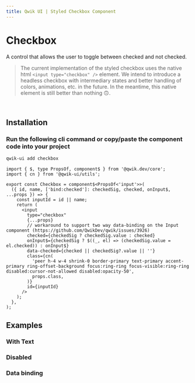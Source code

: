 ```yaml
---
title: Qwik UI | Styled Checkbox Component
---
```



<StatusBanner status={statusByComponent.styled.Checkbox} />

# Checkbox

A control that allows the user to toggle between checked and not checked.

> The current implementation of the styled checkbox uses the native html `<input type="checkbox" />` element. We intend to introduce a headless checkbox with intermediary states and better handling of colors, animations, etc. in the future. In the meantime, this native element is still better than nothing 🙃.

<br />

<Showcase name="hero" />

## Installation

### Run the following cli command or copy/paste the component code into your project

```sh
qwik-ui add checkbox
```

```tsx
import { $, type PropsOf, component$ } from '@qwik.dev/core';
import { cn } from '@qwik-ui/utils';

export const Checkbox = component$<PropsOf<'input'>>(
  ({ id, name, ['bind:checked']: checkedSig, checked, onInput$, ...props }) => {
    const inputId = id || name;
    return (
      <input
        type="checkbox"
        {...props}
        // workaround to support two way data-binding on the Input component (https://github.com/QwikDev/qwik/issues/3926)
        checked={checkedSig ? checkedSig.value : checked}
        onInput$={checkedSig ? $((_, el) => (checkedSig.value = el.checked)) : onInput$}
        data-checked={checked || checkedSig?.value || ''}
        class={cn(
          'peer h-4 w-4 shrink-0 border-primary text-primary accent-primary ring-offset-background focus:ring-ring focus-visible:ring-ring disabled:cursor-not-allowed disabled:opacity-50',
          props.class,
        )}
        id={inputId}
      />
    );
  },
);
```

## Examples

### With Text

<Showcase name="with-text" vertical />

### Disabled

<Showcase name="disabled" vertical />

### Data binding

<Showcase name="data-binding" vertical />
